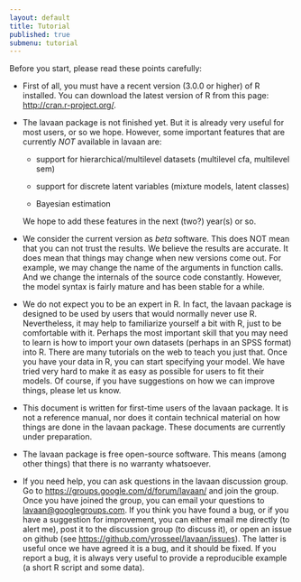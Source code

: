 ```yaml
---
layout: default
title: Tutorial
published: true
submenu: tutorial
---
```


Before you start, please read these points carefully:

-   First of all, you must have a recent version ($3.0.0$ or higher) of
    R installed. You can download the latest version of R from this
    page: <http://cran.r-project.org/>.

-   The lavaan package is not finished yet. But it is already very
    useful for most users, or so we hope. However, some important
    features that are currently *NOT* available in lavaan are:

    -   support for hierarchical/multilevel datasets (multilevel cfa,
        multilevel sem)

    -   support for discrete latent variables (mixture models, latent
        classes)

    -   Bayesian estimation

    We hope to add these features in the next (two?) year(s) or so.

-   We consider the current version as *beta* software. This does NOT
    mean that you can not trust the results. We believe the results are
    accurate. It does mean that things may change when new versions come
    out. For example, we may change the name of the arguments in
    function calls. And we change the internals of the source code
    constantly. However, the model syntax is fairly mature and has been
    stable for a while.

-   We do not expect you to be an expert in R. In fact, the lavaan
    package is designed to be used by users that would normally never
    use R. Nevertheless, it may help to familiarize yourself a bit with
    R, just to be comfortable with it. Perhaps the most important skill
    that you may need to learn is how to import your own datasets
    (perhaps in an SPSS format) into R. There are many tutorials on the
    web to teach you just that. Once you have your data in R, you can
    start specifying your model. We have tried very hard to make it as
    easy as possible for users to fit their models. Of course, if you
    have suggestions on how we can improve things, please let us know.

-   This document is written for first-time users of
    the lavaan package. It is not a reference manual, nor does it
    contain technical material on how things are done in the lavaan
    package. These documents are currently under preparation.

-   The lavaan package is free open-source software. This means (among
    other things) that there is no warranty whatsoever.

-   If you need help, you can ask questions in the lavaan discussion group. 
    Go to <https://groups.google.com/d/forum/lavaan/> and join the group. Once
    you have joined the group, you can email your questions to
    <lavaan@googlegroups.com>. If you think you have found a bug, or if
    you have a suggestion for improvement, you can either email me directly
    (to alert me), post it to the discussion group (to discuss it), or 
    open an issue on github (see <https://github.com/yrosseel/lavaan/issues>).
    The latter is useful once we have agreed it is a bug, and it should be
    fixed. If you report a bug, it is always very useful to provide a
    reproducible example (a short R script and some data).
